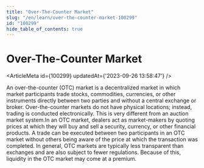 ```yaml
---
title: "Over-The-Counter Market"
slug: "/en/learn/over-the-counter-market-100299"
id: "100299"
hide_table_of_contents: true
---
```



# Over-The-Counter Market

<ArticleMeta id={100299} updatedAt={'2023-09-26 13:58:47'} />
<div className='border-solid border-b border-t-0 my-4 border-[var(--ifm-color-gray-300)]' />

An over-the-counter (OTC) market is a decentralized market in which market participants trade stocks, commodities, currencies, or other instruments directly between two parties and without a central exchange or broker. Over-the-counter markets do not have physical locations; instead, trading is conducted electronically. This is very different from an auction market system.In an OTC market, dealers act as market-makers by quoting prices at which they will buy and sell a security, currency, or other financial products. A trade can be executed between two participants in an OTC market without others being aware of the price at which the transaction was completed. In general, OTC markets are typically less transparent than exchanges and are also subject to fewer regulations. Because of this, liquidity in the OTC market may come at a premium.
